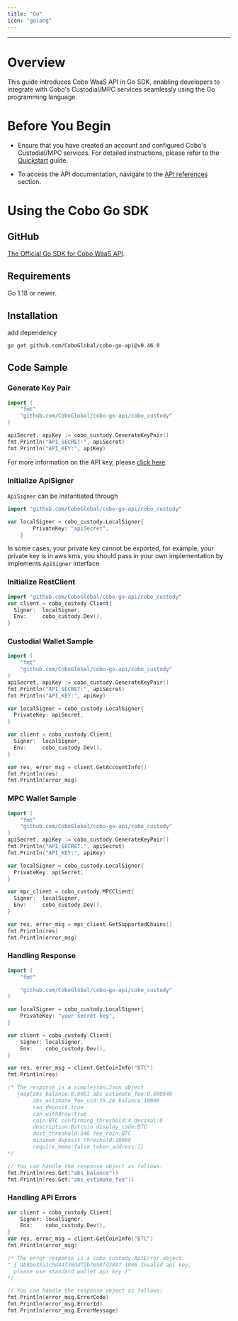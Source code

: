 ```yaml
---
title: "Go"
icon: "golang"
---
```


***
# Overview
This guide introduces Cobo WaaS API in Go SDK, enabling developers to integrate with Cobo's Custodial/MPC services seamlessly using the Go programming language.

# Before You Begin
- Ensure that you have created an account and configured Cobo's Custodial/MPC services.
For detailed instructions, please refer to the [Quickstart](https://www.cobo.com/developers/get-started/overview/quickstart) guide.

- To access the API documentation, navigate to the [API references](https://www.cobo.com/developers/api-references/overview/) section.

# Using the Cobo Go SDK

## GitHub
[The Official Go SDK for Cobo WaaS API](https://github.com/CoboGlobal/cobo-go-api).



## Requirements
Go 1.18 or newer.


## Installation

add dependency

```sh
go get github.com/CoboGlobal/cobo-go-api@v0.46.0
```

## Code Sample

### Generate Key Pair

```go
import (
	"fmt"
	"github.com/CoboGlobal/cobo-go-api/cobo_custody"
)

apiSecret, apiKey := cobo_custody.GenerateKeyPair()
fmt.Println("API_SECRET:", apiSecret)
fmt.Println("API_KEY:", apiKey)
```
For more information on the API key, please [click here](https://www.cobo.com/developers/api-references/overview/authentication).

### Initialize ApiSigner

`ApiSigner` can be instantiated through

```go
import "github.com/CoboGlobal/cobo-go-api/cobo_custody"

var localSigner = cobo_custody.LocalSigner{
		PrivateKey: "apiSecret",
	}
```

In some cases, your private key cannot be exported, for example, your private key is in aws kms, you should pass in your own implementation by implements `ApiSigner` interface

### Initialize RestClient

```go
import "github.com/CoboGlobal/cobo-go-api/cobo_custody"
var client = cobo_custody.Client{
  Signer:  localSigner,
  Env:     cobo_custody.Dev(),
}
```

### Custodial Wallet Sample
```Go
import (
	"fmt"
	"github.com/CoboGlobal/cobo-go-api/cobo_custody"
)
apiSecret, apiKey := cobo_custody.GenerateKeyPair()
fmt.Println("API_SECRET:", apiSecret)
fmt.Println("API_KEY:", apiKey)

var localSigner = cobo_custody.LocalSigner{
  PrivateKey: apiSecret,
}

var client = cobo_custody.Client{
  Signer:  localSigner,
  Env:     cobo_custody.Dev(),
}

var res, error_msg = client.GetAccountInfo()
fmt.Println(res)
fmt.Println(error_msg)

```

### MPC Wallet Sample
```go
import (
	"fmt"
	"github.com/CoboGlobal/cobo-go-api/cobo_custody"
)
apiSecret, apiKey := cobo_custody.GenerateKeyPair()
fmt.Println("API_SECRET:", apiSecret)
fmt.Println("API_KEY:", apiKey)

var localSigner = cobo_custody.LocalSigner{
  PrivateKey: apiSecret,
}

var mpc_client = cobo_custody.MPCClient{
  Signer:  localSigner,
  Env:     cobo_custody.Dev(),
}

var res, error_msg = mpc_client.GetSupportedChains()
fmt.Println(res)
fmt.Println(error_msg)
```

### Handling Response
```Go
import (
	"fmt"

	"github.com/CoboGlobal/cobo-go-api/cobo_custody"
)

var localSigner = cobo_custody.LocalSigner{
    PrivateKey: "your secret key",
}

var client = cobo_custody.Client{
    Signer: localSigner,
    Env:    cobo_custody.Dev(),
}

var res, error_msg = client.GetCoinInfo("BTC")
fmt.Println(res)

/* The response is a simplejson.Json object
   {map[abs_balance:0.0001 abs_estimate_fee:0.000948
        abs_estimate_fee_usd:35.28 balance:10000
        can_deposit:true
        can_withdraw:true
        coin:BTC confirming_threshold:4 decimal:8
        description:Bitcoin display_code:BTC
        dust_threshold:546 fee_coin:BTC
        minimum_deposit_threshold:10000
        require_memo:false token_address:]}
*/

// You can handle the response object as follows:
fmt.Println(res.Get("abs_balance"))
fmt.Println(res.Get("abs_estimate_fee"))

```

### Handling API Errors

```Go
var client = cobo_custody.Client{
    Signer: localSigner,
    Env:    cobo_custody.Dev(),
}
var res, error_msg = client.GetCoinInfo("BTC")
fmt.Println(error_msg)

/* The error response is a cobo_custody.ApiError object.
" { 4b9be35a1c5d44f38ddf2b7e58fd3897 1006 Invalid api key,
  please use standard wallet api key }"
*/

// You can handle the response object as follows:
fmt.Println(error_msg.ErrorCode)
fmt.Println(error_msg.ErrorId)
fmt.Println(error_msg.ErrorMessage)
```

